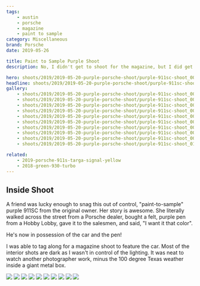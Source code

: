 ```yaml
---
tags:
    - austin
    - porsche
    - magazine
    - paint to sample
category: Miscellaneous
brand: Porsche
date: 2019-05-26

title: Paint to Sample Purple Shoot
description: No, I didn't get to shoot for the magazine, but I did get to tag along and watch a professional work.

hero: shoots/2019/2019-05-20-purple-porsche-shoot/purple-911sc-shoot_007
headline: shoots/2019/2019-05-20-purple-porsche-shoot/purple-911sc-shoot_007
gallery:
    - shoots/2019/2019-05-20-purple-porsche-shoot/purple-911sc-shoot_001
    - shoots/2019/2019-05-20-purple-porsche-shoot/purple-911sc-shoot_002
    - shoots/2019/2019-05-20-purple-porsche-shoot/purple-911sc-shoot_003
    - shoots/2019/2019-05-20-purple-porsche-shoot/purple-911sc-shoot_004
    - shoots/2019/2019-05-20-purple-porsche-shoot/purple-911sc-shoot_005
    - shoots/2019/2019-05-20-purple-porsche-shoot/purple-911sc-shoot_006
    - shoots/2019/2019-05-20-purple-porsche-shoot/purple-911sc-shoot_007
    - shoots/2019/2019-05-20-purple-porsche-shoot/purple-911sc-shoot_008
    - shoots/2019/2019-05-20-purple-porsche-shoot/purple-911sc-shoot_009
    - shoots/2019/2019-05-20-purple-porsche-shoot/purple-911sc-shoot_010

related:
    - 2019-porsche-911s-targa-signal-yellow
    - 2018-green-930-turbo
---
```



## Inside Shoot

A friend was lucky enough to snag this out of control, "paint-to-sample" purple 911SC from the original owner. Her story is awesome. She literally walked across the street from a Porsche dealer, bought a felt, purple pen from a Hobby Lobby, gave it to the salesmen, and said, "I want it that color".

He's now in possession of the car and the pen!

I was able to tag along for a magazine shoot to feature the car. Most of the interior shots are dark as I wasn't in control of the lighting. It was neat to watch another photographer work, minus the 100 degree Texas weather inside a giant metal box.

<Gallery>
    <div class="grid grid-cols-12 gap-8">
        <Image src={frontmatter.gallery[0]} class="w-full h-full object-cover" figureClass="col-span-12" sizes="50vw" />
        <Image src={frontmatter.gallery[1]} class="w-full h-full object-cover" figureClass="col-span-6" sizes="50vw" />
        <Image src={frontmatter.gallery[2]} class="w-full h-full object-cover" figureClass="col-span-6" sizes="50vw" />
        <Image src={frontmatter.gallery[3]} class="w-full h-full object-cover" figureClass="col-span-12" sizes="50vw" />
        <Image src={frontmatter.gallery[4]} class="w-full h-full object-cover" figureClass="col-span-6" sizes="50vw" />
        <Image src={frontmatter.gallery[5]} class="w-full h-full object-cover" figureClass="col-span-6" sizes="50vw" />
        <Image src={frontmatter.gallery[6]} class="w-full h-full object-cover" figureClass="col-span-12" sizes="50vw" />
        <Image src={frontmatter.gallery[7]} class="w-full h-full object-cover" figureClass="col-span-4" sizes="50vw" />
        <Image src={frontmatter.gallery[8]} class="w-full h-full object-cover" figureClass="col-span-4" sizes="50vw" />
        <Image src={frontmatter.gallery[9]} class="w-full h-full object-cover" figureClass="col-span-4" sizes="50vw" />
    </div>
</Gallery>
